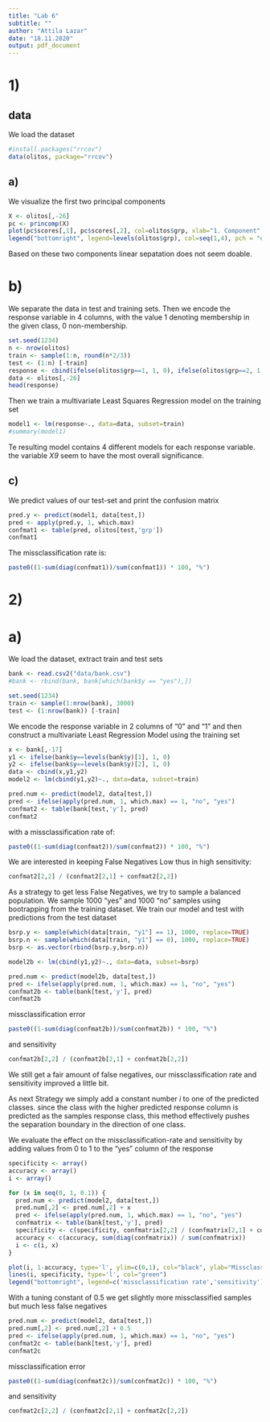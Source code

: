 ```yaml
---
title: "Lab 6"
subtitle: ""
author: "Attila Lazar"
date: "18.11.2020"
output: pdf_document
---
```


# 1)

## data

We load the dataset

```r

#install.packages("rrcov")
data(olitos, package="rrcov")
```

## a)

We visualize the first two principal components

```r
X <- olitos[,-26]
pc <- princomp(X)
plot(pc$scores[,1], pc$scores[,2], col=olitos$grp, xlab="1. Component", ylab="2. Component", main="The First 2 Principal Components")
legend("bottomright", legend=levels(olitos$grp), col=seq(1,4), pch = "o")
```

Based on these two components linear sepatation does not seem doable.

# b)

We separate the data in test and training sets. Then we encode the response variable in 4 columns, with the value 1 denoting membership in the given class, 0 non-membership.

```r

set.seed(1234)
n <- nrow(olitos)
train <- sample(1:n, round(n*2/3))
test <- (1:n) [-train]
response <- cbind(ifelse(olitos$grp==1, 1, 0), ifelse(olitos$grp==2, 1, 0), ifelse(olitos$grp==3, 1, 0), ifelse(olitos$grp==4, 1, 0))
data <- olitos[,-26]
head(response)
```

Then we train a multivariate Least Squares Regression model on the training set

```r

model1 <- lm(response~., data=data, subset=train)
#summary(model1)

```

Te resulting model contains 4 different models for each response variable. the variable *X9* seem to have the most overall significance.

## c)

We predict values of our test-set and print the confusion matrix

```r
pred.y <- predict(model1, data[test,])
pred <- apply(pred.y, 1, which.max)
confmat1 <- table(pred, olitos[test,'grp'])
confmat1

```

The missclassification rate is:

```r
paste0((1-sum(diag(confmat1))/sum(confmat1)) * 100, "%")
```

# 2)

# a)

We load the dataset, extract train and test sets

```r
bank <- read.csv2("data/bank.csv")
#bank <- rbind(bank, bank[which(bank$y == "yes"),])

set.seed(1234)
train <- sample(1:nrow(bank), 3000)
test <- (1:nrow(bank)) [-train]

```

We encode the response variable in 2 columns of "0" and "1" and then construct a multivariate Least Regression Model using the training set

```r
x <- bank[,-17]
y1 <- ifelse(bank$y==levels(bank$y)[1], 1, 0)
y2 <- ifelse(bank$y==levels(bank$y)[2], 1, 0)
data <- cbind(x,y1,y2)
model2 <- lm(cbind(y1,y2)~., data=data, subset=train)
```

```r
pred.num <- predict(model2, data[test,])
pred <- ifelse(apply(pred.num, 1, which.max) == 1, "no", "yes")
confmat2 <- table(bank[test,'y'], pred)
confmat2
```

with a missclassification rate of:

```r
paste0((1-sum(diag(confmat2))/sum(confmat2)) * 100, "%")
```

We are interested in keeping False Negatives Low thus in high sensitivity:

```r
confmat2[2,2] / (confmat2[2,1] + confmat2[2,2])

```

As a strategy to get less False Negatives, we try to sample a balanced population. We sample 1000 "yes" and 1000 "no" samples using bootrapping from the training dataset. We train our model and test with predictions from the test dataset 


```r

bsrp.y <- sample(which(data[train, "y1"] == 1), 1000, replace=TRUE)
bsrp.n <- sample(which(data[train, "y1"] == 0), 1000, replace=TRUE)
bsrp <- as.vector(rbind(bsrp.y,bsrp.n))

model2b <- lm(cbind(y1,y2)~., data=data, subset=bsrp)

pred.num <- predict(model2b, data[test,])
pred <- ifelse(apply(pred.num, 1, which.max) == 1, "no", "yes")
confmat2b <- table(bank[test,'y'], pred)
confmat2b

```
missclassification error

```r
paste0((1-sum(diag(confmat2b))/sum(confmat2b)) * 100, "%")

```

and sensitivity

```r
confmat2b[2,2] / (confmat2b[2,1] + confmat2b[2,2])

```

We still get a fair amount of false negatives, our missclassification rate and sensitivity improved a little bit.

As next Strategy we simply add a constant number *i* to one of the predicted classes. since the class with the higher predicted response column is predicted as the samples response class, this method effectively pushes the separation boundary in the direction of one class.

We evaluate the effect on the missclassification-rate and sensitivity by adding values from 0 to 1 to the "yes" column of the response

```r
specificity <- array()
accuracy <- array()
i <- array()

for (x in seq(0, 1, 0.1)) {
  pred.num <- predict(model2, data[test,])
  pred.num[,2] <- pred.num[,2] + x
  pred <- ifelse(apply(pred.num, 1, which.max) == 1, "no", "yes")
  confmatrix <- table(bank[test,'y'], pred)
  specificity <- c(specificity, confmatrix[2,2] / (confmatrix[2,1] + confmatrix[2,2]))
  accuracy <- c(accuracy, sum(diag(confmatrix)) / sum(confmatrix))
  i <- c(i, x)
}

plot(i, 1-accuracy, type='l', ylim=c(0,1), col="black", ylab="Missclassification and Sensitivity", main="Tuning the model with constant i")
lines(i, specificity, type='l', col="green")
legend("bottomright", legend=c('missclassification rate','sensitivity'), col = c("black", "green"), pch = "---")
```

With a tuning constant of 0.5 we get slightly more missclassified samples but much less false negatives 

```r
pred.num <- predict(model2, data[test,])
pred.num[,2] <- pred.num[,2] + 0.5
pred <- ifelse(apply(pred.num, 1, which.max) == 1, "no", "yes")
confmat2c <- table(bank[test,'y'], pred)
confmat2c
```
missclassification error

```r
paste0((1-sum(diag(confmat2c))/sum(confmat2c)) * 100, "%")

```

and sensitivity

```r
confmat2c[2,2] / (confmat2c[2,1] + confmat2c[2,2])

```

```r
```

```r
```

```r
```

```r
```

```r
```

```r
```

```r
```

```r
```

```r
```

```r
```

```r
```

```r
```

```r
```

```r
```

```r
```

```r
```

